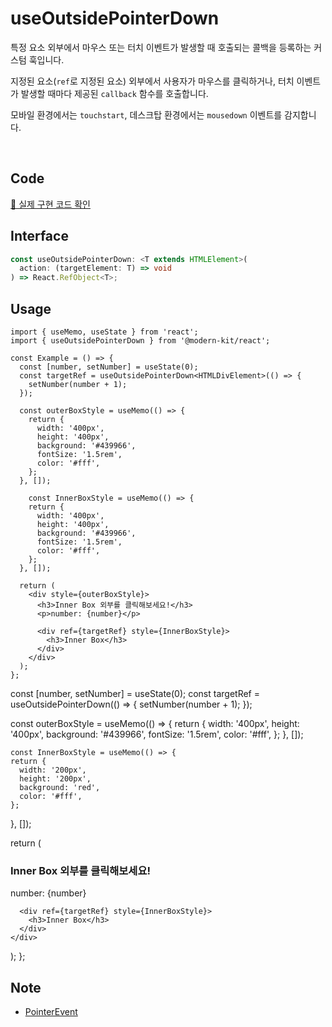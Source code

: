 
# useOutsidePointerDown

특정 요소 외부에서 마우스 또는 터치 이벤트가 발생할 때 호출되는 콜백을 등록하는 커스텀 훅입니다.

지정된 요소(`ref`로 지정된 요소) 외부에서 사용자가 마우스를 클릭하거나, 터치 이벤트가 발생할 때마다 제공된 `callback` 함수를 호출합니다. 

모바일 환경에서는 `touchstart`, 데스크탑 환경에서는 `mousedown` 이벤트를 감지합니다.

<br />

## Code
[🔗 실제 구현 코드 확인](https://github.com/modern-agile-team/modern-kit/blob/main/packages/react/src/hooks/useOutsidePointerDown/index.ts)

## Interface

```ts title="typescript"
const useOutsidePointerDown: <T extends HTMLElement>(
  action: (targetElement: T) => void
) => React.RefObject<T>;
```

## Usage
```tsx title="typescript"
import { useMemo, useState } from 'react';
import { useOutsidePointerDown } from '@modern-kit/react';

const Example = () => {
  const [number, setNumber] = useState(0);
  const targetRef = useOutsidePointerDown<HTMLDivElement>(() => {
    setNumber(number + 1);
  });
  
  const outerBoxStyle = useMemo(() => {
    return {
      width: '400px',
      height: '400px',
      background: '#439966',
      fontSize: '1.5rem',
      color: '#fff',
    };
  }, []);

    const InnerBoxStyle = useMemo(() => {
    return {
      width: '400px',
      height: '400px',
      background: '#439966',
      fontSize: '1.5rem',
      color: '#fff',
    };
  }, []);

  return (
    <div style={outerBoxStyle}>
      <h3>Inner Box 외부를 클릭해보세요!</h3>
      <p>number: {number}</p> 

      <div ref={targetRef} style={InnerBoxStyle}>
        <h3>Inner Box</h3>
      </div>
    </div>
  );
};
```

  const [number, setNumber] = useState(0);
  const targetRef = useOutsidePointerDown(() => {
    setNumber(number + 1);
  });
  
  const outerBoxStyle = useMemo(() => {
    return {
      width: '400px',
      height: '400px',
      background: '#439966',
      fontSize: '1.5rem',
      color: '#fff',
    };
  }, []);

    const InnerBoxStyle = useMemo(() => {
    return {
      width: '200px',
      height: '200px',
      background: 'red',
      color: '#fff',
    };
  }, []);

  return (
    <div style={outerBoxStyle}>
      <h3>Inner Box 외부를 클릭해보세요!</h3>
      <p>number: {number}</p> 

      <div ref={targetRef} style={InnerBoxStyle}>
        <h3>Inner Box</h3>
      </div>
    </div>
  );
};

<Example />


## Note
- [PointerEvent](https://developer.mozilla.org/en-US/docs/Web/API/PointerEvent)